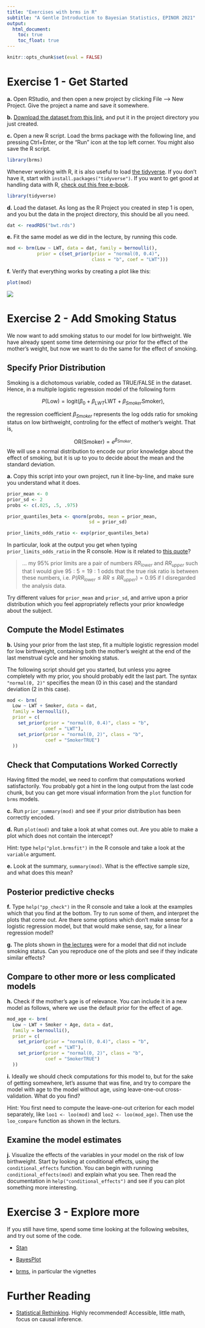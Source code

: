```yaml
---
title: "Exercises with brms in R"
subtitle: "A Gentle Introduction to Bayesian Statistics, EPINOR 2021"
output: 
  html_document:
    toc: true
    toc_float: true
---
```


```r
knitr::opts_chunk$set(eval = FALSE)
```


# Exercise 1 - Get Started

**a.** Open RStudio, and then open a new project by clicking File --> New Project. Give the project a name and save it somewhere.

**b.** [Download the dataset from this link](https://github.com/osorensen/BayesCourseEPINOR2021/blob/main/data/bwt.rds), and put it in the project directory you just created.

**c.** Open a new R script. Load the brms package with the following line, and pressing Ctrl+Enter, or the "Run" icon at the top left corner. You might also save the R script.

```r
library(brms)
```

Whenever working with R, it is also useful to load [the tidyverse](https://tidyverse.org/). If you don't have it, start with `install.packages("tidyverse")`. If you want to get good at handling data with R, [check out this free e-book](https://r4ds.had.co.nz/).

```r
library(tidyverse)
```


**d.** Load the dataset. As long as the R Project you created in step 1 is open, and you but the data in the project directory, this should be all you need.

```r
dat <- readRDS("bwt.rds")
```

**e.** Fit the same model as we did in the lecture, by running this code.

```r
mod <- brm(Low ~ LWT, data = dat, family = bernoulli(),
           prior = c(set_prior(prior = "normal(0, 0.4)", 
                               class = "b", coef = "LWT")))
```

**f.** Verify that everything works by creating a plot like this:

```r
plot(mod)
```

![](figures/plot_ex1.jpg)

# Exercise 2 - Add Smoking Status

We now want to add smoking status to our model for low birthweight. We have already spent some time determining our prior for the effect of the mother's weight, but now we want to do the same for the effect of smoking.

## Specify Prior Distribution

Smoking is a dichotomous variable, coded as TRUE/FALSE in the dataset. Hence, in a multiple logistic regression model of the following form

$$P(\text{Low}) = \text{logit}\left(\beta_{0} + \beta_{LWT} \text{LWT} + \beta_{Smoker} \text{Smoker}\right),$$

the regression coefficient $\beta_{Smoker}$ represents the log odds ratio for smoking status on low birthweight, controling for the effect of mother's weight. That is,

$$\text{OR}(\text{Smoker}) = e^{\beta_{Smoker}}.$$
We will use a normal distribution to encode our prior knowledge about the effect of smoking, but it is up to you to decide about the mean and the standard deviation.

**a.** Copy this script into your own project, run it line-by-line, and make sure you understand what it does.

```r
prior_mean <- 0
prior_sd <- 2
probs <- c(.025, .5, .975)

prior_quantiles_beta <- qnorm(probs, mean = prior_mean,
                              sd = prior_sd)

prior_limits_odds_ratio <- exp(prior_quantiles_beta)
```

In particular, look at the output you get when typing `prior_limits_odds_ratio` in the R console. How is it related to [this quote](https://doi.org/10.1093/ije/dyi312)?

> ... my 95% prior limits are a pair of numbers $RR_{lower}$ and $RR_{upper}$ such that I would give $95 : 5 =  19:1$ odds that the true risk ratio is between these numbers, i.e. $P(RR_{lower} \leq RR \leq RR_{upper}) = 0.95$ if I disregarded the analysis data.

Try different values for `prior_mean` and `prior_sd`, and arrive upon a prior distribution which you feel appropriately reflects your prior knowledge about the subject.


## Compute the Model Estimates

**b.** Using your prior from the last step, fit a multiple logistic regression model for low birthweight, containing both the mother's weight at the end of the last menstrual cycle and her smoking status.

The following script should get you started, but unless you agree completely with my prior, you should probably edit the last part. The syntax `"normal(0, 2)"` specifies the mean (0 in this case) and the standard deviation (2 in this case).

```r
mod <- brm(
  Low ~ LWT + Smoker, data = dat, 
  family = bernoulli(),
  prior = c(
    set_prior(prior = "normal(0, 0.4)", class = "b", 
              coef = "LWT"),
    set_prior(prior = "normal(0, 2)", class = "b", 
              coef = "SmokerTRUE")
  ))
```

## Check that Computations Worked Correctly

Having fitted the model, we need to confirm that computations worked satisfactorily. You probably got a hint in the long output from the last code chunk, but you can get more visual information from the `plot` function for `brms` models.

**c.** Run `prior_summary(mod)` and see if your prior distribution has been correctly encoded.

**d.** Run `plot(mod)` and take a look at what comes out. Are you able to make a plot which does not contain the intercept? 

Hint: type `help("plot.brmsfit")` in the R console and take a look at the `variable` argument.

**e.** Look at the summary, `summary(mod)`. What is the effective sample size, and what does this mean?


## Posterior predictive checks

**f.** Type `help("pp_check")` in the R console and take a look at the examples which that you find at the bottom. Try to run some of them, and interpret the plots that come out. Are there some options which don't make sense for a logistic regression model, but that would make sense, say, for a linear regression model?

**g.** The plots shown in [the lectures](part-iii-brms-and-stan.html) were for a model that did not include smoking status. Can you reproduce one of the plots and see if they indicate similar effects?

## Compare to other more or less complicated models

**h.** Check if the mother's age is of relevance. You can include it in a new model as follows, where we use the default prior for the effect of age.

```r
mod_age <- brm(
  Low ~ LWT + Smoker + Age, data = dat, 
  family = bernoulli(),
  prior = c(
    set_prior(prior = "normal(0, 0.4)", class = "b", 
              coef = "LWT"),
    set_prior(prior = "normal(0, 2)", class = "b", 
              coef = "SmokerTRUE")
  ))
```

**i.** Ideally we should check computations for this model to, but for the sake of getting somewhere, let's assume that was fine, and try to compare the model with age to the model without age, using leave-one-out cross-validation. What do you find?

Hint: You first need to compute the leave-one-out criterion for each model separately, like `loo1 <- loo(mod)` and `loo2 <- loo(mod_age)`. Then use the `loo_compare` function as shown in the lecturs.

## Examine the model estimates

**j.** Visualize the effects of the variables in your model on the risk of low birthweight. Start by looking at conditional effects, using the `conditional_effects` function. You can begin with running `conditional_effects(mod)` and explain what you see. Then read the documentation in `help("conditional_effects")` and see if you can plot something more interesting.


# Exercise 3 - Explore more

If you still have time, spend some time looking at the following websites, and try out some of the code.

- [Stan](https://mc-stan.org/)

- [BayesPlot](https://mc-stan.org/bayesplot/)

- [brms](https://CRAN.R-project.org/package=brms), in particular the vignettes


# Further Reading

- [Statistical Rethinking](https://xcelab.net/rm/statistical-rethinking/). Highly recommended! Accessible, little math, focus on causal inference.

